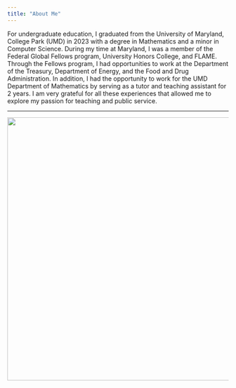 ```yaml
---
title: "About Me"
---
```

For undergraduate education, I graduated from the University of Maryland, College Park (UMD) in 2023 with a degree in Mathematics and a minor in Computer Science. During my time at Maryland, I was a member of the Federal Global Fellows program, University Honors College, and FLAME. Through the Fellows program, I had opportunities to work at the Department of the Treasury, Department of Energy, and the Food and Drug Administration. In addition, I had the opportunity to work for the UMD Department of Mathematics by serving as a tutor and teaching assistant for 2 years. I am very grateful for all these experiences that allowed me to explore my passion for teaching and public service.

<!--- Some of my hobbies include running, biking, and art. My favorite art forms are charcoal and water color. Feel free to browse through some of my most recent works! --->
<hr>

<!---![](/Users/Xing-Jie Liang/Desktop/Photos/graduation_photo_1.jpg){text-align="center" width="600"}--->
<div style="text-align: center;">
  <!--- <img src="/Users/Xing-Jie Liang/Desktop/Photos/graduation_photo_1.jpg" width="600"> This code only works locally, can't be used along with github--->
    <img src="https://github.com/Jiatong-Liang/personal_site/blob/main/assets/graduation_photo_1.JPG" width="600">
</div>